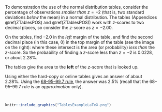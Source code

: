 
:::::: {.cols data-latex=""}

::: {.col data-latex="{0.68\textwidth}"}


To demonstration the use of the normal distribution tables, consider the percentage of observations *smaller than* $z = -2$  (that is, two standard deviations *below* the mean) in a normal distribution.
The tables (Appendices \@ref(ZTablesPOS) and \@ref(ZTablesPOS)) work with $z$-scores to two decimal places, so consider the $z$-score as $z = -2.00$.
\medskip

On the tables, find $-2.0$ in the *left* margin of the table, and find the second decimal place (in this case, 0) in the top margin of the table (see the image on the right): where these intersect is the area (or probability) *less than* the $z$-score.
So the probability of finding a $z$-score less than $z = -2$ is 0.0228, or about 2.28\%.


::: {.importantBox .important data-latex="{iconmonstr-warning-8-240.png}"}
The tables give the area to the **left** of the $z$-score that is looked up.
:::

Using either the hard-copy or online tables gives an answer of about $2.28$%.
Using the [68--95--99.7 rule](#def:EmpiricalRule), the answer was $2.5$% (recall that the 68--95--99.7 rule is an *approximation* only).


:::

::: {.col data-latex="{0.07\textwidth}"}
\ 
<!-- an empty Div (with a white space), serving as
a column separator -->
:::

::: {.col data-latex="{0.22\textwidth}"}

```r
knitr::include_graphics("TablesExampleLaTeX.png")
```



:::
::::::


